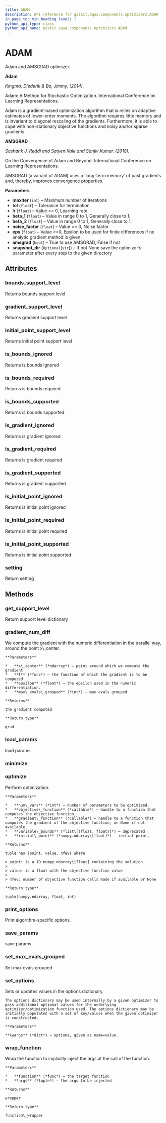 ```yaml
---
title: ADAM
description: API reference for qiskit.aqua.components.optimizers.ADAM
in_page_toc_min_heading_level: 1
python_api_type: class
python_api_name: qiskit.aqua.components.optimizers.ADAM
---
```


# ADAM

<Class id="qiskit.aqua.components.optimizers.ADAM" isDedicatedPage={true} github="https://github.com/qiskit-community/qiskit-aqua/tree/stable/0.7/qiskit/aqua/components/optimizers/adam_amsgrad.py" signature="ADAM(maxiter=10000, tol=1e-06, lr=0.001, beta_1=0.9, beta_2=0.99, noise_factor=1e-08, eps=1e-10, amsgrad=False, snapshot_dir=None)">
  Adam and AMSGRAD optimizer.

  **Adam**

  *Kingma, Diederik & Ba, Jimmy. (2014).*

  Adam: A Method for Stochastic Optimization. International Conference on Learning Representations.

  Adam is a gradient-based optimization algorithm that is relies on adaptive estimates of lower-order moments. The algorithm requires little memory and is invariant to diagonal rescaling of the gradients. Furthermore, it is able to cope with non-stationary objective functions and noisy and/or sparse gradients.

  **AMSGRAD**

  *Sashank J. Reddi and Satyen Kale and Sanjiv Kumar. (2018).*

  On the Convergence of Adam and Beyond. International Conference on Learning Representations.

  AMSGRAD (a variant of ADAM) uses a ‘long-term memory’ of past gradients and, thereby, improves convergence properties.

  **Parameters**

  *   **maxiter** (`int`) – Maximum number of iterations
  *   **tol** (`float`) – Tolerance for termination
  *   **lr** (`float`) – Value >= 0, Learning rate.
  *   **beta\_1** (`float`) – Value in range 0 to 1, Generally close to 1.
  *   **beta\_2** (`float`) – Value in range 0 to 1, Generally close to 1.
  *   **noise\_factor** (`float`) – Value >= 0, Noise factor
  *   **eps** (`float`) – Value >=0, Epsilon to be used for finite differences if no analytic gradient method is given.
  *   **amsgrad** (`bool`) – True to use AMSGRAD, False if not
  *   **snapshot\_dir** (`Optional`\[`str`]) – If not None save the optimizer’s parameter after every step to the given directory

  ## Attributes

  ### bounds\_support\_level

  <Attribute id="qiskit.aqua.components.optimizers.ADAM.bounds_support_level">
    Returns bounds support level
  </Attribute>

  ### gradient\_support\_level

  <Attribute id="qiskit.aqua.components.optimizers.ADAM.gradient_support_level">
    Returns gradient support level
  </Attribute>

  ### initial\_point\_support\_level

  <Attribute id="qiskit.aqua.components.optimizers.ADAM.initial_point_support_level">
    Returns initial point support level
  </Attribute>

  ### is\_bounds\_ignored

  <Attribute id="qiskit.aqua.components.optimizers.ADAM.is_bounds_ignored">
    Returns is bounds ignored
  </Attribute>

  ### is\_bounds\_required

  <Attribute id="qiskit.aqua.components.optimizers.ADAM.is_bounds_required">
    Returns is bounds required
  </Attribute>

  ### is\_bounds\_supported

  <Attribute id="qiskit.aqua.components.optimizers.ADAM.is_bounds_supported">
    Returns is bounds supported
  </Attribute>

  ### is\_gradient\_ignored

  <Attribute id="qiskit.aqua.components.optimizers.ADAM.is_gradient_ignored">
    Returns is gradient ignored
  </Attribute>

  ### is\_gradient\_required

  <Attribute id="qiskit.aqua.components.optimizers.ADAM.is_gradient_required">
    Returns is gradient required
  </Attribute>

  ### is\_gradient\_supported

  <Attribute id="qiskit.aqua.components.optimizers.ADAM.is_gradient_supported">
    Returns is gradient supported
  </Attribute>

  ### is\_initial\_point\_ignored

  <Attribute id="qiskit.aqua.components.optimizers.ADAM.is_initial_point_ignored">
    Returns is initial point ignored
  </Attribute>

  ### is\_initial\_point\_required

  <Attribute id="qiskit.aqua.components.optimizers.ADAM.is_initial_point_required">
    Returns is initial point required
  </Attribute>

  ### is\_initial\_point\_supported

  <Attribute id="qiskit.aqua.components.optimizers.ADAM.is_initial_point_supported">
    Returns is initial point supported
  </Attribute>

  ### setting

  <Attribute id="qiskit.aqua.components.optimizers.ADAM.setting">
    Return setting
  </Attribute>

  ## Methods

  ### get\_support\_level

  <Function id="qiskit.aqua.components.optimizers.ADAM.get_support_level" signature="ADAM.get_support_level()">
    Return support level dictionary
  </Function>

  ### gradient\_num\_diff

  <Function id="qiskit.aqua.components.optimizers.ADAM.gradient_num_diff" signature="static ADAM.gradient_num_diff(x_center, f, epsilon, max_evals_grouped=1)">
    We compute the gradient with the numeric differentiation in the parallel way, around the point x\_center.

    **Parameters**

    *   **x\_center** (*ndarray*) – point around which we compute the gradient
    *   **f** (*func*) – the function of which the gradient is to be computed.
    *   **epsilon** (*float*) – the epsilon used in the numeric differentiation.
    *   **max\_evals\_grouped** (*int*) – max evals grouped

    **Returns**

    the gradient computed

    **Return type**

    grad
  </Function>

  ### load\_params

  <Function id="qiskit.aqua.components.optimizers.ADAM.load_params" signature="ADAM.load_params(load_dir)">
    load params
  </Function>

  ### minimize

  <Function id="qiskit.aqua.components.optimizers.ADAM.minimize" signature="ADAM.minimize(objective_function, initial_point, gradient_function)" />

  ### optimize

  <Function id="qiskit.aqua.components.optimizers.ADAM.optimize" signature="ADAM.optimize(num_vars, objective_function, gradient_function=None, variable_bounds=None, initial_point=None)">
    Perform optimization.

    **Parameters**

    *   **num\_vars** (*int*) – number of parameters to be optimized.
    *   **objective\_function** (*callable*) – handle to a function that computes the objective function.
    *   **gradient\_function** (*callable*) – handle to a function that computes the gradient of the objective function, or None if not available.
    *   **variable\_bounds** (*list\[(float, float)]*) – deprecated
    *   **initial\_point** (*numpy.ndarray\[float]*) – initial point.

    **Returns**

    tuple has (point, value, nfev) where

    > point: is a 1D numpy.ndarray\[float] containing the solution
    >
    > value: is a float with the objective function value
    >
    > nfev: number of objective function calls made if available or None

    **Return type**

    tuple(numpy.ndarray, float, int)
  </Function>

  ### print\_options

  <Function id="qiskit.aqua.components.optimizers.ADAM.print_options" signature="ADAM.print_options()">
    Print algorithm-specific options.
  </Function>

  ### save\_params

  <Function id="qiskit.aqua.components.optimizers.ADAM.save_params" signature="ADAM.save_params(snapshot_dir)">
    save params
  </Function>

  ### set\_max\_evals\_grouped

  <Function id="qiskit.aqua.components.optimizers.ADAM.set_max_evals_grouped" signature="ADAM.set_max_evals_grouped(limit)">
    Set max evals grouped
  </Function>

  ### set\_options

  <Function id="qiskit.aqua.components.optimizers.ADAM.set_options" signature="ADAM.set_options(**kwargs)">
    Sets or updates values in the options dictionary.

    The options dictionary may be used internally by a given optimizer to pass additional optional values for the underlying optimizer/optimization function used. The options dictionary may be initially populated with a set of key/values when the given optimizer is constructed.

    **Parameters**

    **kwargs** (*dict*) – options, given as name=value.
  </Function>

  ### wrap\_function

  <Function id="qiskit.aqua.components.optimizers.ADAM.wrap_function" signature="static ADAM.wrap_function(function, args)">
    Wrap the function to implicitly inject the args at the call of the function.

    **Parameters**

    *   **function** (*func*) – the target function
    *   **args** (*tuple*) – the args to be injected

    **Returns**

    wrapper

    **Return type**

    function\_wrapper
  </Function>
</Class>


